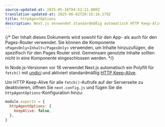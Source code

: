 ```yaml
---
source-updated-at: 2025-05-16T04:52:11.000Z
translation-updated-at: 2025-06-02T20:15:16.179Z
title: httpAgentOptions
description: Next.js verwendet standardmäßig automatisch HTTP Keep-Alive. Erfahren Sie hier mehr darüber, wie Sie HTTP Keep-Alive deaktivieren können.
---
```


{/* Der Inhalt dieses Dokuments wird sowohl für den App- als auch für den Pages-Router verwendet. Sie können die Komponente `<PagesOnly>Inhalt</PagesOnly>` verwenden, um Inhalte hinzuzufügen, die spezifisch für den Pages Router sind. Gemeinsam genutzte Inhalte sollten nicht in eine Komponente eingeschlossen werden. */}

In Node.js-Versionen vor 18 verwendet Next.js automatisch ein Polyfill für `fetch()` mit [undici](/docs/architecture/supported-browsers#polyfills) und aktiviert standardmäßig [HTTP Keep-Alive](https://developer.mozilla.org/docs/Web/HTTP/Headers/Keep-Alive).

Um HTTP Keep-Alive für alle `fetch()`-Aufrufe auf der Serverseite zu deaktivieren, öffnen Sie `next.config.js` und fügen Sie die `httpAgentOptions`-Konfiguration hinzu:

```js filename="next.config.js"
module.exports = {
  httpAgentOptions: {
    keepAlive: false,
  },
}
```